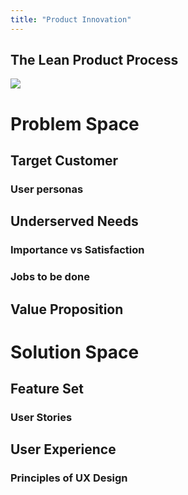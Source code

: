 ```yaml
---
title: "Product Innovation"
---
```


## The Lean Product Process

![](images/pm-fit-pyramid.webp)

# Problem Space

## Target Customer

### User personas

## Underserved Needs

### Importance vs Satisfaction

### Jobs to be done

## Value Proposition

# Solution Space

## Feature Set

### User Stories

## User Experience

### Principles of UX Design






